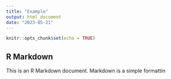 ```yaml
---
title: "Example"
output: html_document
date: "2023-05-21"
---
```


```r
knitr::opts_chunk$set(echo = TRUE)
```

## R Markdown


This is an R Markdown document. Markdown is a simple formattin
